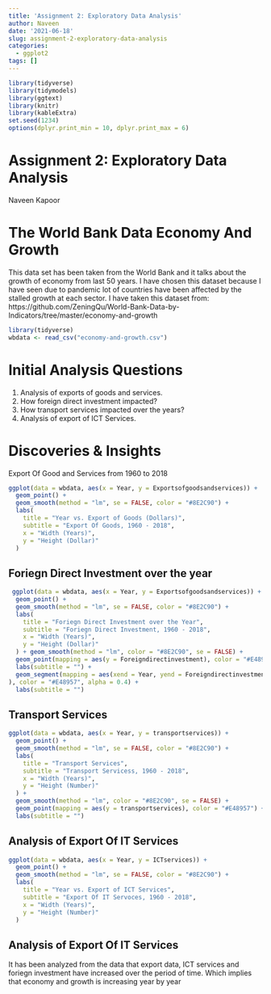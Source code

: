 ```yaml
---
title: 'Assignment 2: Exploratory Data Analysis'
author: Naveen
date: '2021-06-18'
slug: assignment-2-exploratory-data-analysis
categories:
  - ggplot2
tags: []
---
```




```r
library(tidyverse)
library(tidymodels)
library(ggtext)
library(knitr)
library(kableExtra)
set.seed(1234)
options(dplyr.print_min = 10, dplyr.print_max = 6)
```


# Assignment 2: Exploratory Data Analysis

Naveen Kapoor


# The World Bank Data Economy And Growth

This data set has been taken from the World Bank and it talks about the growth of economy from last 50 years. I have chosen this dataset because I have seen due to pandemic lot of countries have been affected by the stalled growth at each sector. I have taken this dataset from: https://github.com/ZeningQu/World-Bank-Data-by-Indicators/tree/master/economy-and-growth

```r
library(tidyverse)
wbdata <- read_csv("economy-and-growth.csv")


```


# Initial Analysis Questions

1. Analysis of exports of goods and services.
2. How foreign direct investment impacted?
3. How transport services impacted over the years?
4. Analysis of export of ICT Services.


# Discoveries & Insights

Export Of Good and Services from 1960 to 2018

```r
ggplot(data = wbdata, aes(x = Year, y = Exportsofgoodsandservices)) +
  geom_point() +
  geom_smooth(method = "lm", se = FALSE, color = "#8E2C90") + 
  labs(
    title = "Year vs. Export of Goods (Dollars)",
    subtitle = "Export Of Goods, 1960 - 2018",
    x = "Width (Years)",
    y = "Height (Dollar)"
  )

```

## Foriegn Direct Investment over the year

```r
 ggplot(data = wbdata, aes(x = Year, y = Exportsofgoodsandservices)) +
  geom_point() +
  geom_smooth(method = "lm", se = FALSE, color = "#8E2C90") + 
  labs(
    title = "Foriegn Direct Investment over the Year",
    subtitle = "Foriegn Direct Investment, 1960 - 2018",
    x = "Width (Years)",
    y = "Height (Dollar)"
  ) + geom_smooth(method = "lm", color = "#8E2C90", se = FALSE) +
  geom_point(mapping = aes(y = Foreigndirectinvestment), color = "#E48957") +
  labs(subtitle = "") + 
  geom_segment(mapping = aes(xend = Year, yend = Foreigndirectinvestment
), color = "#E48957", alpha = 0.4) +
  labs(subtitle = "")

```

## Transport Services

```r
ggplot(data = wbdata, aes(x = Year, y = transportservices)) +
  geom_point() +
  geom_smooth(method = "lm", se = FALSE, color = "#8E2C90") + 
  labs(
    title = "Transport Services",
    subtitle = "Transport Servicess, 1960 - 2018",
    x = "Width (Years)",
    y = "Height (Number)"
  ) +
  geom_smooth(method = "lm", color = "#8E2C90", se = FALSE) +
  geom_point(mapping = aes(y = transportservices), color = "#E48957") +
  labs(subtitle = "")

```


## Analysis of Export Of IT Services

```r
ggplot(data = wbdata, aes(x = Year, y = ICTservices)) +
  geom_point() +
  geom_smooth(method = "lm", se = FALSE, color = "#8E2C90") + 
  labs(
    title = "Year vs. Export of ICT Services",
    subtitle = "Export Of IT Servoces, 1960 - 2018",
    x = "Width (Years)",
    y = "Height (Number)"
  )

```
## Analysis of Export Of IT Services

It has been analyzed from the data that export data, ICT services and foriegn investment have increased over the period of time. Which implies that economy and growth is increasing year by year
